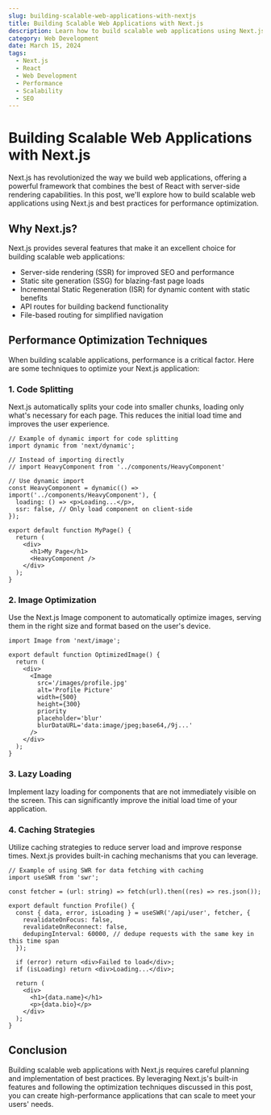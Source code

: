 ```yaml
---
slug: building-scalable-web-applications-with-nextjs
title: Building Scalable Web Applications with Next.js
description: Learn how to build scalable web applications using Next.js, a powerful React framework that offers server-side rendering, static site generation, and API routes.
category: Web Development
date: March 15, 2024
tags:
  - Next.js
  - React
  - Web Development
  - Performance
  - Scalability
  - SEO
---
```


# Building Scalable Web Applications with Next.js

Next.js has revolutionized the way we build web applications, offering a powerful framework that combines the best of React with server-side rendering capabilities. In this post, we'll explore how to build scalable web applications using Next.js and best practices for performance optimization.

## Why Next.js?

Next.js provides several features that make it an excellent choice for building scalable web applications:

- Server-side rendering (SSR) for improved SEO and performance
- Static site generation (SSG) for blazing-fast page loads
- Incremental Static Regeneration (ISR) for dynamic content with static benefits
- API routes for building backend functionality
- File-based routing for simplified navigation

## Performance Optimization Techniques

When building scalable applications, performance is a critical factor. Here are some techniques to optimize your Next.js application:

### 1. Code Splitting

Next.js automatically splits your code into smaller chunks, loading only what's necessary for each page. This reduces the initial load time and improves the user experience.


```tsx filename=src/test.tsx
// Example of dynamic import for code splitting
import dynamic from 'next/dynamic';

// Instead of importing directly
// import HeavyComponent from '../components/HeavyComponent'

// Use dynamic import
const HeavyComponent = dynamic(() => import('../components/HeavyComponent'), {
  loading: () => <p>Loading...</p>,
  ssr: false, // Only load component on client-side
});

export default function MyPage() {
  return (
    <div>
      <h1>My Page</h1>
      <HeavyComponent />
    </div>
  );
}
```

### 2. Image Optimization

Use the Next.js Image component to automatically optimize images, serving them in the right size and format based on the user's device.

```tsx
import Image from 'next/image';

export default function OptimizedImage() {
  return (
    <div>
      <Image
        src='/images/profile.jpg'
        alt='Profile Picture'
        width={500}
        height={300}
        priority
        placeholder='blur'
        blurDataURL='data:image/jpeg;base64,/9j...'
      />
    </div>
  );
}
```

### 3. Lazy Loading

Implement lazy loading for components that are not immediately visible on the screen. This can significantly improve the initial load time of your application.

### 4. Caching Strategies

Utilize caching strategies to reduce server load and improve response times. Next.js provides built-in caching mechanisms that you can leverage.

```tsx 
// Example of using SWR for data fetching with caching
import useSWR from 'swr';

const fetcher = (url: string) => fetch(url).then((res) => res.json());

export default function Profile() {
  const { data, error, isLoading } = useSWR('/api/user', fetcher, {
    revalidateOnFocus: false,
    revalidateOnReconnect: false,
    dedupingInterval: 60000, // dedupe requests with the same key in this time span
  });

  if (error) return <div>Failed to load</div>;
  if (isLoading) return <div>Loading...</div>;

  return (
    <div>
      <h1>{data.name}</h1>
      <p>{data.bio}</p>
    </div>
  );
}
```

## Conclusion

Building scalable web applications with Next.js requires careful planning and implementation of best practices. By leveraging Next.js's built-in features and following the optimization techniques discussed in this post, you can create high-performance applications that can scale to meet your users' needs.
